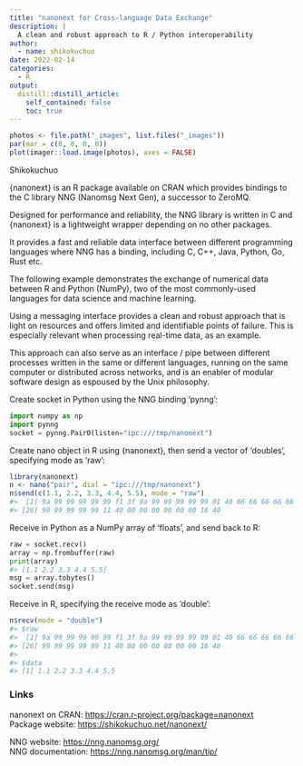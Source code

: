 ```yaml
---
title: "nanonext for Cross-language Data Exchange"
description: |
  A clean and robust approach to R / Python interoperability
author:
  - name: shikokuchuo
date: 2022-02-14
categories:
  - R
output:
  distill::distill_article:
    self_contained: false
    toc: true
---
```


```r

photos <- file.path("_images", list.files("_images"))
par(mar = c(0, 0, 0, 0))
plot(imager::load.image(photos), axes = FALSE)

```
<aside>Shikokuchuo</aside>

{nanonext} is an R package available on CRAN which provides bindings to the C library NNG (Nanomsg Next Gen), a successor to ZeroMQ. 

Designed for performance and reliability, the NNG library is written in C and {nanonext} is a lightweight wrapper depending on no other packages.

It provides a fast and reliable data interface between different programming languages where NNG has a binding, including C, C++, Java, Python, Go, Rust etc. 

The following example demonstrates the exchange of numerical data between R and Python (NumPy), two of the most commonly-used languages for data science and machine learning. 

Using a messaging interface provides a clean and robust approach that is light on resources and offers limited and identifiable points of failure. This is especially relevant when processing real-time data, as an example.

This approach can also serve as an interface / pipe between different processes written in the same or different languages, running on the same computer or distributed across networks, and is an enabler of modular software design as espoused by the Unix philosophy.

Create socket in Python using the NNG binding 'pynng':

```python
import numpy as np
import pynng
socket = pynng.Pair0(listen="ipc:///tmp/nanonext")
```

Create nano object in R using {nanonext}, then send a vector of 'doubles', specifying mode as 'raw':

```r
library(nanonext)
n <- nano("pair", dial = "ipc:///tmp/nanonext")
n$send(c(1.1, 2.2, 3.3, 4.4, 5.5), mode = "raw")
#>  [1] 9a 99 99 99 99 99 f1 3f 9a 99 99 99 99 99 01 40 66 66 66 66 66 66 0a 40 9a
#> [26] 99 99 99 99 99 11 40 00 00 00 00 00 00 16 40
```

Receive in Python as a NumPy array of 'floats', and send back to R:

```python
raw = socket.recv()
array = np.frombuffer(raw)
print(array)
#> [1.1 2.2 3.3 4.4 5.5]
msg = array.tobytes()
socket.send(msg)
```

Receive in R, specifying the receive mode as 'double':

```r
n$recv(mode = "double")
#> $raw
#>  [1] 9a 99 99 99 99 99 f1 3f 9a 99 99 99 99 99 01 40 66 66 66 66 66 66 0a 40 9a
#> [26] 99 99 99 99 99 11 40 00 00 00 00 00 00 16 40
#> 
#> $data
#> [1] 1.1 2.2 3.3 4.4 5.5
```

### Links

nanonext on CRAN: <https://cran.r-project.org/package=nanonext><br />
Package website: <https://shikokuchuo.net/nanonext/><br />

NNG website: <https://nng.nanomsg.org/><br />
NNG documentation: <https://nng.nanomsg.org/man/tip/><br />

